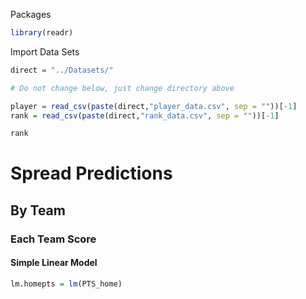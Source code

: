 Packages

```{r}
library(readr)
```


Import Data Sets
```{r, message = F}
direct = "../Datasets/"

# Do not change below, just change directory above

player = read_csv(paste(direct,"player_data.csv", sep = ""))[-1]
rank = read_csv(paste(direct,"rank_data.csv", sep = ""))[-1]

rank
```

# Spread Predictions

## By Team

### Each Team Score

#### Simple Linear Model

```{r}
lm.homepts = lm(PTS_home)
```


